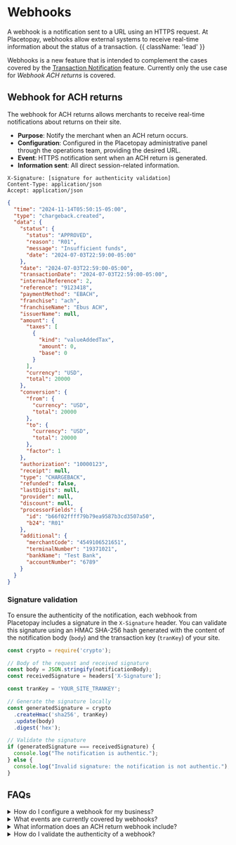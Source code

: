 # Webhooks

A webhook is a notification sent to a URL using an HTTPS request. At Placetopay, webhooks allow external systems to receive real-time information about the status of a transaction. {{ className: 'lead' }} 

Webhooks is a new feature that is intended to complement the cases covered by the [Transaction Notification](/gateway/notification) feature. Currently only the use case for _Webhook ACH returns_ is covered.

## Webhook for ACH returns

The webhook for ACH returns allows merchants to receive real-time notifications about returns on their site.

- **Purpose**: Notify the merchant when an ACH return occurs.
- **Configuration**: Configured in the Placetopay administrative panel through the operations team, providing the desired URL.
- **Event**: HTTPS notification sent when an ACH return is generated.
- **Information sent**: All direct session-related information.

```plaintext {{ title: 'Headers' }}
X-Signature: [signature for authenticity validation]
Content-Type: application/json
Accept: application/json
```

```json {{ title: 'Body' }}
{
  "time": "2024-11-14T05:50:15-05:00",
  "type": "chargeback.created",
  "data": {
    "status": {
      "status": "APPROVED",
      "reason": "R01",
      "message": "Insufficient funds",
      "date": "2024-07-03T22:59:00-05:00"
    },
    "date": "2024-07-03T22:59:00-05:00",
    "transactionDate": "2024-07-03T22:59:00-05:00",
    "internalReference": 2,
    "reference": "9123418",
    "paymentMethod": "EBACH",
    "franchise": "ach",
    "franchiseName": "Ebus ACH",
    "issuerName": null,
    "amount": {
      "taxes": [
        {
          "kind": "valueAddedTax",
          "amount": 0,
          "base": 0
        }
      ],
      "currency": "USD",
      "total": 20000
    },
    "conversion": {
      "from": {
        "currency": "USD",
        "total": 20000
      },
      "to": {
        "currency": "USD",
        "total": 20000
      },
      "factor": 1
    },
    "authorization": "10000123",
    "receipt": null,
    "type": "CHARGEBACK",
    "refunded": false,
    "lastDigits": null,
    "provider": null,
    "discount": null,
    "processorFields": {
      "id": "b66f02ffff79b79ea9587b3cd3507a50",
      "b24": "R01"
    },
    "additional": {
      "merchantCode": "4549106521651",
      "terminalNumber": "19371021",
      "bankName": "Test Bank",
      "accountNumber": "6789"
    }
  }
}
```

### Signature validation

To ensure the authenticity of the notification, each webhook from Placetopay includes a signature in the `X-Signature` header. You can validate this signature using an HMAC SHA-256 hash generated with the content of the notification body (`body`) and the transaction key (`tranKey`) of your site.

```javascript {{ title: 'Validation in JavaScript' }}
const crypto = require('crypto');

// Body of the request and received signature
const body = JSON.stringify(notificationBody);
const receivedSignature = headers['X-Signature'];

const tranKey = 'YOUR_SITE_TRANKEY';

// Generate the signature locally
const generatedSignature = crypto
  .createHmac('sha256', tranKey)
  .update(body)
  .digest('hex');

// Validate the signature
if (generatedSignature === receivedSignature) {
  console.log("The notification is authentic.");
} else {
  console.log("Invalid signature: the notification is not authentic.");
}
```

## FAQs

<details>
<summary>How do I configure a webhook for my business?</summary>
<p>Contact the operations team and provide the URL where you want to receive notifications. They will handle the configuration in the administrative system.</p>
</details>

<details>
<summary>What events are currently covered by webhooks?</summary>
<p>The only available event is <code>chargeback.created</code>, which corresponds to ACH returns.</p>
</details>

<details>
<summary>What information does an ACH return webhook include?</summary>
<p>It includes the event type, return status, specific reasons (such as insufficient funds), internal references, and amount details.</p>
</details>

<details>
<summary>How do I validate the authenticity of a webhook?</summary>
<p>Validate the signature in the <code>X-Signature</code> header using HMAC SHA-256 with your site's <code>tranKey</code>. Refer to the main documentation for examples.</p>
</details>
